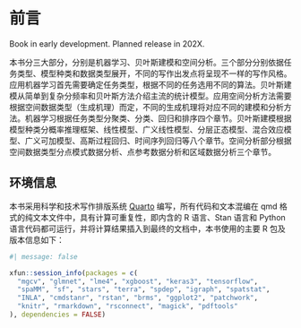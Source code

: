 # 前言 {#preface .unnumbered}

::: callout-warning
Book in early development. Planned release in 202X. 
:::

本书分三大部分，分别是机器学习、贝叶斯建模和空间分析。三个部分分别依据任务类型、模型种类和数据类型展开，不同的写作出发点将呈现不一样的写作风格。应用机器学习首先需要确定任务类型，根据不同的任务选用不同的算法。贝叶斯建模从简单到复杂分频率和贝叶斯方法介绍主流的统计模型。应用空间分析方法需要根据空间数据类型（生成机理）而定，不同的生成机理将对应不同的建模和分析方法。机器学习根据任务类型分聚类、分类、回归和排序四个章节。贝叶斯建模根据模型种类分概率推理框架、线性模型、广义线性模型、分层正态模型、混合效应模型、广义可加模型、高斯过程回归、时间序列回归等八个章节。空间分析部分根据空间数据类型分点模式数据分析、点参考数据分析和区域数据分析三个章节。

## 环境信息 {#session .unnumbered}

本书采用科学和技术写作排版系统 [Quarto](https://quarto.org/) 编写，所有代码和文本混编在 qmd 格式的纯文本文件中，具有计算可重复性，即内含的 R 语言、Stan 语言和 Python 语言代码都可运行，并将计算结果插入到最终的文档中，本书使用的主要 R 包及版本信息如下：

```r
#| message: false

xfun::session_info(packages = c(
  "mgcv", "glmnet", "lme4", "xgboost", "keras3", "tensorflow",
  "spaMM", "sf", "stars", "terra", "spdep", "igraph", "spatstat",
  "INLA", "cmdstanr", "rstan", "brms", "ggplot2", "patchwork",
  "knitr", "rmarkdown", "rsconnect", "magick", "pdftools"
), dependencies = FALSE)
```

